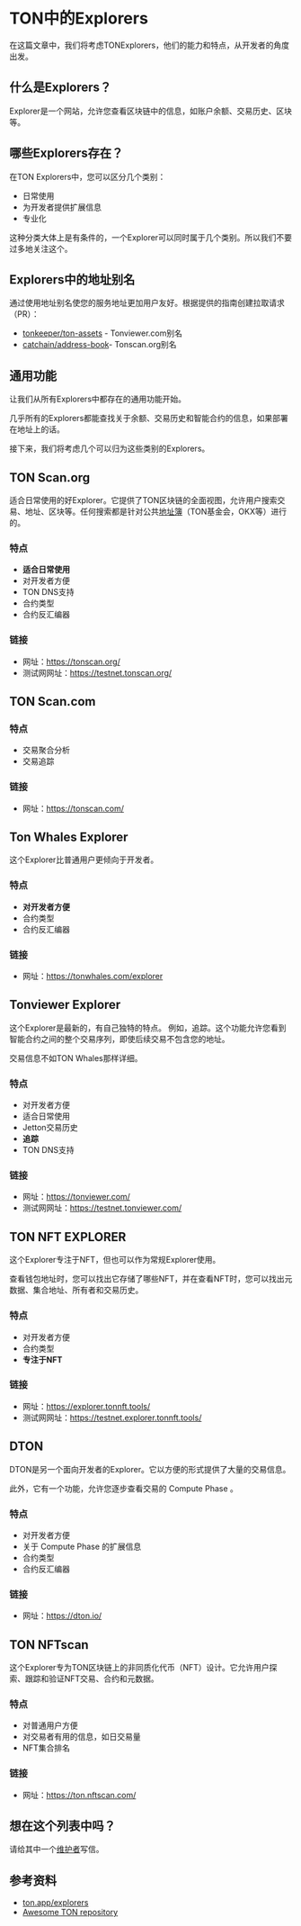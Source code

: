 
# TON中的Explorers

在这篇文章中，我们将考虑TONExplorers，他们的能力和特点，从开发者的角度出发。

## 什么是Explorers？

Explorer是一个网站，允许您查看区块链中的信息，如账户余额、交易历史、区块等。

<Player url="https://www.youtube.com/watch?v=i5en19kzX6M" />

## 哪些Explorers存在？

在TON Explorers中，您可以区分几个类别：

- 日常使用
- 为开发者提供扩展信息
- 专业化

这种分类大体上是有条件的，一个Explorer可以同时属于几个类别。所以我们不要过多地关注这个。

## Explorers中的地址别名

通过使用地址别名使您的服务地址更加用户友好。根据提供的指南创建拉取请求（PR）：

- [tonkeeper/ton-assets](https://github.com/tonkeeper/ton-assets) - Tonviewer.com别名
- [catchain/address-book](https://github.com/catchain/address-book)- Tonscan.org别名

## 通用功能

让我们从所有Explorers中都存在的通用功能开始。

几乎所有的Explorers都能查找关于余额、交易历史和智能合约的信息，如果部署在地址上的话。

接下来，我们将考虑几个可以归为这些类别的Explorers。

## TON Scan.org

适合日常使用的好Explorer。它提供了TON区块链的全面视图，允许用户搜索交易、地址、区块等。任何搜索都是针对公共[地址簿](https://github.com/catchain/tonscan/blob/master/src/addrbook.json)（TON基金会，OKX等）进行的。

### 特点

- **适合日常使用**
- 对开发者方便
- TON DNS支持
- 合约类型
- 合约反汇编器

### 链接

- 网址：https://tonscan.org/
- 测试网网址：https://testnet.tonscan.org/

## TON Scan.com

### 特点

- 交易聚合分析
- 交易追踪

### 链接

- 网址：https://tonscan.com/

## Ton Whales Explorer

这个Explorer比普通用户更倾向于开发者。

### 特点

- **对开发者方便**
- 合约类型
- 合约反汇编器

### 链接

- 网址：https://tonwhales.com/explorer

## Tonviewer Explorer

这个Explorer是最新的，有自己独特的特点。
例如，追踪。这个功能允许您看到智能合约之间的整个交易序列，即使后续交易不包含您的地址。

交易信息不如TON Whales那样详细。

### 特点

- 对开发者方便
- 适合日常使用
- Jetton交易历史
- **追踪**
- TON DNS支持

### 链接

- 网址：https://tonviewer.com/
- 测试网网址：https://testnet.tonviewer.com/

## TON NFT EXPLORER

这个Explorer专注于NFT，但也可以作为常规Explorer使用。

查看钱包地址时，您可以找出它存储了哪些NFT，并在查看NFT时，您可以找出元数据、集合地址、所有者和交易历史。

### 特点

- 对开发者方便
- 合约类型
- **专注于NFT**

### 链接

- 网址：https://explorer.tonnft.tools/
- 测试网网址：https://testnet.explorer.tonnft.tools/

## DTON

DTON是另一个面向开发者的Explorer。它以方便的形式提供了大量的交易信息。

此外，它有一个功能，允许您逐步查看交易的 Compute Phase 。

### 特点

- 对开发者方便
- 关于 Compute Phase 的扩展信息
- 合约类型
- 合约反汇编器

### 链接

- 网址：https://dton.io/

## TON NFTscan

这个Explorer专为TON区块链上的非同质化代币（NFT）设计。它允许用户探索、跟踪和验证NFT交易、合约和元数据。

### 特点

- 对普通用户方便
- 对交易者有用的信息，如日交易量
- NFT集合排名

### 链接

- 网址：https://ton.nftscan.com/

## 想在这个列表中吗？

请给其中一个[维护者](/docs/contribute/maintainers.md)写信。

## 参考资料

- [ton.app/explorers](https://ton.app/explorers)
- [Awesome TON repository](https://github.com/ton-community/awesome-ton)
